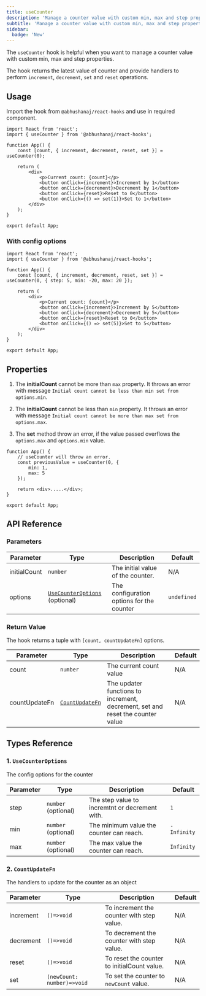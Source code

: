 ```yaml
---
title: useCounter
description: 'Manage a counter value with custom min, max and step properties'
subtitle: 'Manage a counter value with custom min, max and step properties'
sidebar:
  badge: 'New'
---
```



The `useCounter` hook is helpful when you want to manage a counter value with custom min, max and step properties.

The hook returns the latest value of counter and provide handlers to perform `increment`, `decrement`, `set` and `reset` operations.

<DemoWrapper title="useCounter">
	<Example client:load />
</DemoWrapper>

## Usage

Import the hook from `@abhushanaj/react-hooks` and use in required component.

```tsx title="./src/App.tsx" ins={2,5}
import React from 'react';
import { useCounter } from '@abhushanaj/react-hooks';

function App() {
	const [count, { increment, decrement, reset, set }] = useCounter(0);

	return (
		<div>
			<p>Current count: {count}</p>
			<button onClick={increment}>Increment by 1</button>
			<button onClick={decrement}>Decrement by 1</button>
			<button onClick={reset}>Reset to 0</button>
			<button onClick={() => set(1)}>Set to 1</button>
		</div>
	);
}

export default App;
```

### With config options

```tsx title="./src/App.tsx" ins={2,5}
import React from 'react';
import { useCounter } from '@abhushanaj/react-hooks';

function App() {
	const [count, { increment, decrement, reset, set }] = useCounter(0, { step: 5, min: -20, max: 20 });

	return (
		<div>
			<p>Current count: {count}</p>
			<button onClick={increment}>Increment by 5</button>
			<button onClick={decrement}>Decrement by 5</button>
			<button onClick={reset}>Reset to 0</button>
			<button onClick={() => set(5)}>Set to 5</button>
		</div>
	);
}

export default App;
```

## Properties

1. The **initialCount** cannot be more than `max` property. It throws an error with message `Initial count cannot be less than min set from options.min`.

2. The **initialCount** cannot be less than `min` property. It throws an error with message `Initial count cannot be more than max set from options.max`.

3. The **set** method throw an error, if the value passed overflows the `options.max` and `options.min` value.

```tsx title="./src/App.tsx" del={3,4,5}
function App() {
	// useCounter will throw an error.
	const previousValue = useCounter(0, {
		min: 1,
		max: 5
	});

	return <div>.....</div>;
}

export default App;
```

## API Reference

### Parameters

| Parameter    | Type                                                   | Description                               | Default     |
| ------------ | ------------------------------------------------------ | ----------------------------------------- | ----------- |
| initialCount | `number`                                               | The initial value of the counter.         | N/A         |
| options      | [`UseCounterOptions`](#1-usecounteroptions) (optional) | The configuration options for the counter | `undefined` |

### Return Value

The hook returns a tuple with `[count, countUpdateFn]` options.

| Parameter     | Type                                | Description                                                                    | Default |
| ------------- | ----------------------------------- | ------------------------------------------------------------------------------ | ------- |
| count         | `number`                            | The current count value                                                        | N/A     |
| countUpdateFn | [`CountUpdateFn`](#2-countupdatefn) | The updater functions to increment, decrement, set and reset the counter value | N/A     |

## Types Reference

### 1. `UseCounterOptions`

The config options for the counter

| Parameter | Type                | Description                                    | Default     |
| --------- | ------------------- | ---------------------------------------------- | ----------- |
| step      | `number` (optional) | The step value to incremtnt or decrement with. | `1`         |
| min       | `number` (optional) | The minimum value the counter can reach.       | `-Infinity` |
| max       | `number` (optional) | The max value the counter can reach.           | `Infinity`  |

### 2. `CountUpdateFn`

The handlers to update for the counter as an object

| Parameter | Type                       | Description                                 | Default |
| --------- | -------------------------- | ------------------------------------------- | ------- |
| increment | `()=>void`                 | To increment the counter with step value.   | N/A     |
| decrement | `()=>void`                 | To decrement the counter with step value.   | N/A     |
| reset     | `()=>void`                 | To reset the counter to initialCount value. | N/A     |
| set       | `(newCount: number)=>void` | To set the counter to `newCount` value.     | N/A     |
